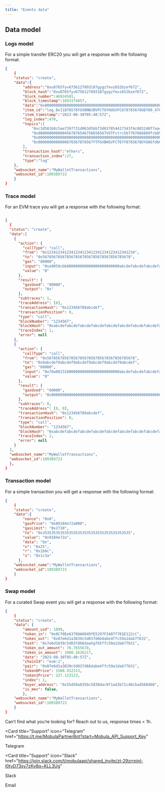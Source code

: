 ```yaml
---
title: "Events data"
---
```


## Data model

### Logs model

For a simple transfer ERC20 you will get a response with the following format:

```json
{
    {
    "status": "create",
    "data":{
        "address":"0xu8765fyv6756127893187gygzfevz652bzef672",
        "block_hash":"0xu8765fyv6756127893187gygzfevz652bzef672",
        "block_number":46924501,
        "block_timestamp":1693374057,
        "data":"0x000000000000000000000000000000000000000000000000000000000000000000000000000000000000000000000000000000000000000000000000001",
        "item_id":"log_0x11876578YGVBNNJBVFCTGYHUGVFC678765678U8789_470",
        "item_timestamp":"2023-08-30T05:40:57Z",
        "log_index":470,
        "topics":[
            "0xc3d58168c5ae7397731d063d5bbf3d657854427343f4c083240f7aacaa2d0f62",
            "0x0000000000004567876546756656567VGTFctrc567767666669fcb0534943956",
            "0x0000000000000000000000000000000000000000000000000000000000000000",
            "0x0000000000000876567876567YTFGVBHGVFCT67Y8765678UYGHGfd60215ffcb5"
        ],
        "transaction_hash":"ethers",
        "transaction_index":27,
        "type":"log"
    },
    "websocket_name":"MyWalletTransactions",
    "websocket_id":109389723
    }
}
```

### Trace model

For an EVM trace you will get a response with the following format:

```json

{
  {
  "status": "create",
  "data":[
    {
      "action": {
        "callType": "call",
        "from": "0x1234123412341234123412341234123412341234",
        "to": "0x5678567856785678567856785678567856785678",
        "gas": "80000",
        "input": "0xa9059cbb000000000000000000000000abcdefabcdefabcdefabcdefabcdefabcdefabcdef0000000000000000000000000000000000000000000000000000000000003e8", // transfer(address,uint256)
        "value": "0"
      },
      "result": {
        "gasUsed": "80000",
        "output": "0x"
      },
      "subtraces": 1,
      "traceAddress": [0],
      "transactionHash": "0x123456789abcdef",
      "transactionPosition": 0,
      "type": "call",
      "blockNumber": "1234567",
      "blockHash": "0xabcdefabcdefabcdefabcdefabcdefabcdefabcdefabcdefabcdefabcdefabcdef",
      "traceIndex": 1,
      "error": null
    },
    {
      "action": {
        "callType": "call",
        "from": "0x5678567856785678567856785678567856785678",
        "to": "0x9abcdef9abcdef9abcdef9abcdef9abcdef9abcdef",
        "gas": "60000",
        "input": "0x70a08231000000000000000000000000abcdefabcdefabcdefabcdefabcdefabcdefabcdef", // balanceOf(address)
        "value": "0"
      },
      "result": {
        "gasUsed": "60000",
        "output": "0x00000000000000000000000000000000000000000000000000000000000003e8"
      },
      "subtraces": 0,
      "traceAddress": [0, 0],
      "transactionHash": "0x123456789abcdef",
      "transactionPosition": 0,
      "type": "call",
      "blockNumber": "1234567",
      "blockHash": "0xabcdefabcdefabcdefabcdefabcdefabcdefabcdefabcdefabcdefabcdefabcdef",
      "traceIndex": 2,
      "error": null
    }
  ],
  "websocket_name":"MyWalletTransactions",
  "websocket_id":109389723
  },
}
```

### Transaction model

For a simple transaction you will get a response with the following format:

```json
{
    {
    "status": "create",
    "data":{
        "nonce": "0x0",
        "gasPrice": "0x09184e72a000",
        "gasLimit": "0x2710",
        "to": "0x3535353535353535353535353535353535353535",
        "value": "0x9184e72a",
        "data": "0x",
        "v": "0x25",
        "r": "0x1b0c",
        "s": "0x1c3a"
      },
    "websocket_name":"MyWalletTransactions",
    "websocket_id":109389723
    }
}
```

### Swap model

For a curated Swap event you will get a response with the following format:

```json
{
    {
    "status": "create",
    "data": {
        "amount_usd": 1099,
        "token_in": "0x0Cf0Ee63788A0849fE5297F3407f701E122cC",
        "token_out": "0x07e6d1a3839c5d037d66dabe4ffc59a1dab77631",
        "hash": "0x7e6d1839c5d037d66daahg765ffc59a1dab77631",
        "token_out_amount": 78.7655678,
        "token_in_amount": 1000.1626217,
        "date": "2023-08-30T05:40:57Z",
        "chainId": "evm:1",
        "pair": "0x07e6d1a3839c5d037d66dabe4ffc59a1dab77631",
        "token0Price": 1500.912313,
        "token1Price": 227.123123,
        "index": 1,
        "buyer_address": "0x55d50a035bc5830dac9f1a42b71c48cbad568d60",
        "is_mev": false,
        },
    "websocket_name":"MyWalletTransactions",
    "websocket_id":109389723
    }
}
```

Can’t find what you’re looking for? Reach out to us, response times < 1h.

<CardGroup>

<Card
  title="Support"
  icon="Telegram"
  href="https://t.me/MobulaPartnerBot?start=Mobula_API_Support_Key"
>
  Telegram
</Card>

<Card
  title="Support"
  icon="Slack"
  href="https://join.slack.com/t/mobulaapi/shared_invite/zt-29zrrpjnl-I0tyD73sy7zKy8q~KLL3Ug"
>
  Slack
</Card>

<Card title="Need help?" icon="envelope" href="mailto:contact@mobulalabs.org">
  Email
</Card>

</CardGroup>
